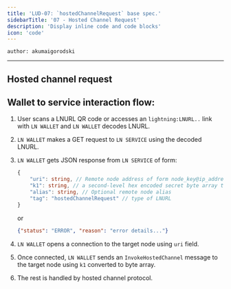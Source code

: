 ```yaml
---
title: 'LUD-07: `hostedChannelRequest` base spec.'
sidebarTitle: '07 - Hosted Channel Request'
description: 'Display inline code and code blocks'
icon: 'code'
---
```


`author: akumaigorodski`

---

## Hosted channel request

## Wallet to service interaction flow:

1. User scans a LNURL QR code or accesses an `lightning:LNURL..` link with `LN WALLET` and `LN WALLET` decodes LNURL.
2. `LN WALLET` makes a GET request to `LN SERVICE` using the decoded LNURL.
3. `LN WALLET` gets JSON response from `LN SERVICE` of form:

    ```Typescript
    {
        "uri": string, // Remote node address of form node_key@ip_address:port_number
        "k1": string, // a second-level hex encoded secret byte array to be used by wallet in `InvokeHostedChannel` message, may be random if Host has no use for it
        "alias": string, // Optional remote node alias
        "tag": "hostedChannelRequest" // type of LNURL
    }
    ```
    or

    ```JSON
    {"status": "ERROR", "reason": "error details..."}
    ```
4. `LN WALLET` opens a connection to the target node using `uri` field.
5. Once connected, `LN WALLET` sends an `InvokeHostedChannel` message to the target node using `k1` converted to byte array.
6. The rest is handled by hosted channel protocol.
